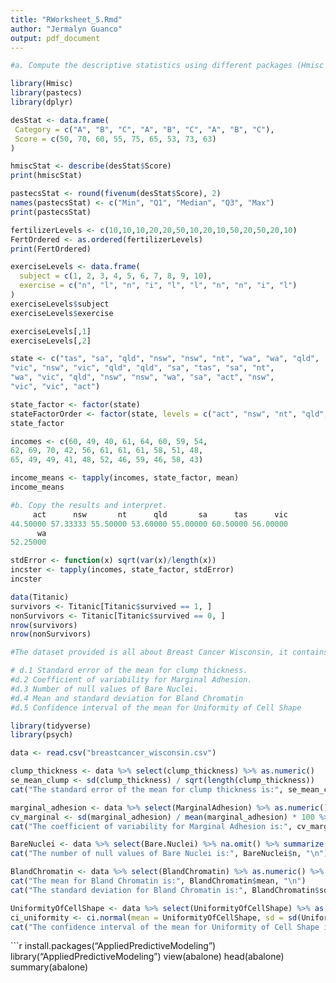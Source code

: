 ```yaml
---
title: "RWorksheet_5.Rmd"
author: "Jermalyn Guanco"
output: pdf_document
---
```


```r
#a. Compute the descriptive statistics using different packages (Hmisc and pastecs).Write the codes and its result.

library(Hmisc)
library(pastecs)
library(dplyr)

desStat <- data.frame(
 Category = c("A", "B", "C", "A", "B", "C", "A", "B", "C"),
 Score = c(50, 70, 60, 55, 75, 65, 53, 73, 63)
)

hmiscStat <- describe(desStat$Score)
print(hmiscStat)

pastecsStat <- round(fivenum(desStat$Score), 2)
names(pastecsStat) <- c("Min", "Q1", "Median", "Q3", "Max")
print(pastecsStat)
```

```r

fertilizerLevels <- c(10,10,10,20,20,50,10,20,10,50,20,50,20,10)
FertOrdered <- as.ordered(fertilizerLevels)
print(FertOrdered)
```

```r

exerciseLevels <- data.frame(
  subject = c(1, 2, 3, 4, 5, 6, 7, 8, 9, 10),
  exercise = c("n", "l", "n", "i", "l", "l", "n", "n", "i", "l")
)
exerciseLevels$subject
exerciseLevels$exercise

exerciseLevels[,1] 
exerciseLevels[,2] 
```

```r

state <- c("tas", "sa", "qld", "nsw", "nsw", "nt", "wa", "wa", "qld",
"vic", "nsw", "vic", "qld", "qld", "sa", "tas", "sa", "nt",
"wa", "vic", "qld", "nsw", "nsw", "wa", "sa", "act", "nsw",
"vic", "vic", "act")

state_factor <- factor(state)
stateFactorOrder <- factor(state, levels = c("act", "nsw", "nt", "qld", "sa", "tas", "vic", "wa"))
state_factor
```

```r

incomes <- c(60, 49, 40, 61, 64, 60, 59, 54,
62, 69, 70, 42, 56, 61, 61, 61, 58, 51, 48,
65, 49, 49, 41, 48, 52, 46, 59, 46, 58, 43)

income_means <- tapply(incomes, state_factor, mean)
income_means

#b. Copy the results and interpret.
     act      nsw       nt      qld       sa      tas      vic 
44.50000 57.33333 55.50000 53.60000 55.00000 60.50000 56.00000 
      wa 
52.25000 
```
```r

stdError <- function(x) sqrt(var(x)/length(x))
incster <- tapply(incomes, state_factor, stdError)
incster
```
```r

data(Titanic)
survivors <- Titanic[Titanic$survived == 1, ]
nonSurvivors <- Titanic[Titanic$survived == 0, ]
nrow(survivors)
nrow(nonSurvivors)
```

```r

#The dataset provided is all about Breast Cancer Wisconsin, it contains information about breast cancer samples. The dataset is to assist in the diagnosis of breast cancer based on various measurements and characteristics of the tumor cells. The dataset includes numerical and categorical features related to the cell nuclei, such as radius, perimeter, concavity, and texture, as well as other clinical information like diagnosis and ID number.
```

```r
# d.1 Standard error of the mean for clump thickness.
#d.2 Coefficient of variability for Marginal Adhesion.
#d.3 Number of null values of Bare Nuclei.
#d.4 Mean and standard deviation for Bland Chromatin
#d.5 Confidence interval of the mean for Uniformity of Cell Shape

library(tidyverse)
library(psych)

data <- read.csv("breastcancer_wisconsin.csv")

clump_thickness <- data %>% select(clump_thickness) %>% as.numeric()
se_mean_clump <- sd(clump_thickness) / sqrt(length(clump_thickness))
cat("The standard error of the mean for clump thickness is:", se_mean_clump, "\n")

marginal_adhesion <- data %>% select(MarginalAdhesion) %>% as.numeric()
cv_marginal <- sd(marginal_adhesion) / mean(marginal_adhesion) * 100 %>% round(2)
cat("The coefficient of variability for Marginal Adhesion is:", cv_marginal, "%\n")

BareNuclei <- data %>% select(Bare.Nuclei) %>% na.omit() %>% summarize(n = length(Bare.Nuclei)) %>% print() 
cat("The number of null values of Bare Nuclei is:", BareNuclei$n, "\n")

BlandChromatin <- data %>% select(BlandChromatin) %>% as.numeric() %>% summarize(mean = mean(.), sd = sd(.), n = length(.)) %>% print() 
cat("The mean for Bland Chromatin is:", BlandChromatin$mean, "\n") 
cat("The standard deviation for Bland Chromatin is:", BlandChromatin$sd, "\n")

UniformityOfCellShape <- data %>% select(UniformityOfCellShape) %>% as.numeric()
ci_uniformity <- ci.normal(mean = UniformityOfCellShape, sd = sd(UniformityOfCellShape), conf.level = 0.95) 
cat("The confidence interval of the mean for Uniformity of Cell Shape is:", ci_uniformity, "\n")
```

```r

install.packages("AppliedPredictiveModeling")
library("AppliedPredictiveModeling")
view(abalone)
head(abalone)
summary(abalone)